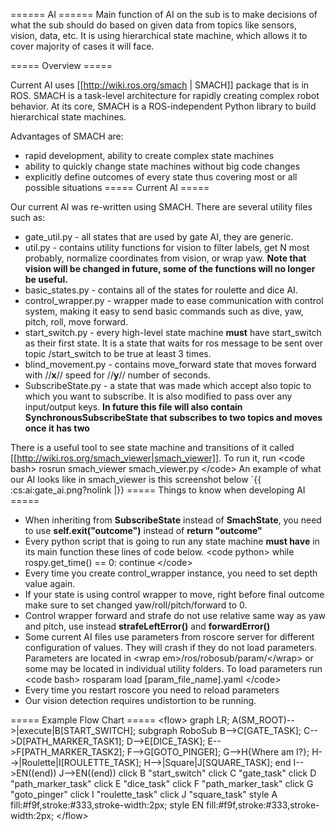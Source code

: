 ====== AI ======
Main function of AI on the sub is to make decisions of what the sub should do based on given data from topics like sensors, vision, data, etc. It is using hierarchical state machine, which allows it to cover majority of cases it will face. 

===== Overview =====

Current AI uses [[http://wiki.ros.org/smach | SMACH]] package that is in ROS. SMACH is a task-level architecture for rapidly creating complex robot behavior. At its core, SMACH is a ROS-independent Python library to build hierarchical state machines.

Advantages of SMACH are:
  - rapid development, ability to create complex state machines
  - ability to quickly change state machines without big code changes
  - explicitly define outcomes of every state thus covering most or all possible situations
===== Current AI =====

Our current AI was re-written using SMACH. There are several utility files such as:
  - gate_util.py - all states that are used by gate AI, they are generic.
  - util.py - contains utility functions for vision to filter labels, get N most probably, normalize coordinates from vision, or wrap yaw. **Note that vision will be changed in future, some of the functions will no longer be useful.**
  - basic_states.py - contains all of the states for roulette and dice AI.
  - control_wrapper.py - wrapper made to ease communication with control system, making it easy to send basic commands such as dive, yaw, pitch, roll, move forward.
  - start_switch.py - every high-level state machine **must** have start_switch as their first state. It is a state that waits for ros message to be sent over topic /start_switch to be true at least 3 times.
  - blind_movement.py - contains move_forward state that moves forward with //**x**// speed for //**y**// number of seconds.
  - SubscribeState.py - a state that was made which accept also topic to which you want to subscribe. It is also modified to pass over any input/output keys. **In future this file will also contain SynchronousSubscribeState that subscribes to two topics and moves once it has two**

There is a useful tool to see state machine and transitions of it called [[http://wiki.ros.org/smach_viewer|smach_viewer]]. To run it, run
\<code bash\> 
rosrun smach_viewer smach_viewer.py
\</code\>
An example of what our AI looks like in smach_viewer is this screenshot below
`\{\{ :cs:ai:gate_ai.png?nolink |\}\}
===== Things to know when developing AI =====
  * When inheriting from **SubscribeState** instead of **SmachState**, you need to use **self.exit("outcome")** instead of **return "outcome"**
  * Every python script that is going to run any state machine **must have** in its main function these lines of code below.
\<code python\>
while rospy.get_time() == 0:
    continue
\</code\>
  * Every time you create control_wrapper instance, you need to set depth value again.
  * If your state is using control wrapper to move, right before final outcome make sure to set changed yaw/roll/pitch/forward to 0.
  * Control wrapper forward and strafe do not use relative same way as yaw and pitch, use instead **strafeLeftError()** and **forwardError()**
  * Some current AI files use parameters from roscore server for different configuration of values. They will crash if they do not load parameters. Parameters are located in \<wrap em\>/ros/robosub/param/\</wrap\> or some may be located in individual utility folders. To load parameters run
\<code bash\>
rosparam load [param_file_name].yaml
\</code\>
  * Every time you restart roscore you need to reload parameters
  * Our vision detection requires undistortion to be running. 


===== Example Flow Chart =====
\<flow\>
graph LR;
    A(SM_ROOT)--\>|execute|B[START_SWITCH];
    subgraph RoboSub
    B--\>C[GATE_TASK];
    C--\>D[PATH_MARKER_TASK1];
    D--\>E[DICE_TASK];
    E--\>F[PATH_MARKER_TASK2];
    F--\>G[GOTO_PINGER];
    G--\>H\{Where am I?\};
    H--\>|Roulette|I[ROULETTE_TASK];
    H--\>|Square|J[SQUARE_TASK];
    end
    I--\>EN((end))
    J--\>EN((end))
click B "start_switch"
click C "gate_task"
click D "path_marker_task"
click E "dice_task"
click F "path_marker_task"
click G "goto_pinger"
click I "roulette_task"
click J "square_task"
style A fill:#f9f,stroke:#333,stroke-width:2px;
style EN fill:#f9f,stroke:#333,stroke-width:2px;
\</flow\>
